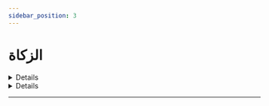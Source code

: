 ```yaml
---
sidebar_position: 3
---
```


# الزكاة

<details>
< summary style={{fontWeight: "bold"}}>
هل يجوز أن أشترط على من أعطيهم الزكاة أن يصرفوها في سداد ديونهم - ١؟ 📃
</summary>

**سؤال:** أثابكم الله. يقول السائل هل يجوز أن أشترط على من أعطيهم الزكاة أن يصرفوها في سداد ديونهم؟

**جواب:** لا. تعطيهم لسبب الذي يستحقون به الزكاة، ولا تحجروا عليهم. فمن الذي أعطاك الولاية عليهم؟ حتى تقول له خذ هذه الزكاة واشتر بها زيتا وأرزا. لست واليا عليه. الواجب أن تعطيه الزكاة. وما دام أنه عاقل غير محجور عليه، فهو يتصرف فيها. نعم

<audio controls>
<source src="https://fatawaaudio.blob.core.windows.net/ruhayli/upload1527420756581.wav"/>
</audio>

</details>

<details>
< summary style={{fontWeight: "bold"}}>
هل يجوز أن أشترط على من أعطيهم الزكاة أن يصرفوها في سداد ديونهم - ٢؟ 📃
</summary>

**سؤال:** أثابكم الله يقول في تتمة سؤال هو هل يجوز إن كنت قد أقرضتهم مالا أن أسقطه من الزكاة؟

**جواب:** لا. الزكاة يا إخوة لا بد فيها من دفع وأخذ. تؤخذ من أغنيائهم وترد إلى فقرائهم. وإسقاط الدين ليس فيه أخذ ولا رد. إذا يا إخوة بعبارة أخرى الزكاة فعل وإسقاط الدين ترك. فلا يكون إسقاط الدين زكاة. ومن وجه آخر أنك بهذا في الحقيقة تحمي مالك باسم الزكاة بدل ما تخرج الزكاة إلى مستحقيها تحفظ حقوقك الدين الذي في أعناق الناس تسقط هو يبقى المال عندك. وهذا لا يصلح في الزكاة نعم.

<audio controls>
<source src="https://fatawaaudio.blob.core.windows.net/ruhayli/upload1527420756581.wav"/>
</audio>

</details>

---